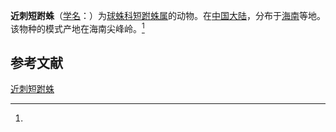 {{Speciesbox
| name = 近刺短跗蛛
| status = 
| status_system = 
| image = 
| genus = Moneta
| species = subspiniger
| authority = (Zhu, 1998)<ref name='id13176'>{{cite web| url =http://www.bioinfo.cn/db05/BjdwSpecies.php?action=view&id=13176| title =近刺短跗蛛| work =《中国动物物种编目数据库》| publisher =中国科学院微生物研究所| author =中国科学院动物研究所| accessdate =2009-04-28| deadurl =yes| archiveurl =https://web.archive.org/web/20160305054509/http://www.bioinfo.cn/db05/BjdwSpecies.php?action=view&id=13176| archivedate =2016-03-05}}</ref>
}}

'''近刺短跗蛛'''（[[学名|学名]]：{{lang|la|''Moneta subspiniger''}}）为[[球蛛科|球蛛科]][[短跗蛛属|短跗蛛属]]的动物。在[[中国大陆|中国大陆]]，分布于[[海南|海南]]等地。该物种的模式产地在海南尖峰岭。<ref name='id13176'/>

== 参考文献 ==
{{reflist}}

{{Wikispecies|Moneta subspiniger}}

[[Category:短跗蛛属|近刺短跗蛛]]


{{蜘蛛小作品}}